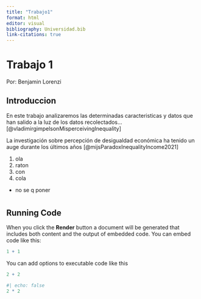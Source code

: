 ```yaml
---
title: "Trabajo1"
format: html
editor: visual
bibliography: Universidad.bib
link-citations: true
---
```


# Trabajo 1

Por: Benjamin Lorenzi

## Introduccion

En este trabajo analizaremos las determinadas caracteristicas y datos que han salido a la luz de los datos recolectados... [@vladimirgimpelsonMisperceivingInequality]

La investigación sobre percepción de desigualdad económica ha tenido un auge durante los últimos años [@mijsParadoxInequalityIncome2021]

1.  ola
2.  raton
3.  con
4.  cola

-   no se q poner

# 

## Running Code

When you click the **Render** button a document will be generated that includes both content and the output of embedded code. You can embed code like this:

```r
1 + 1
```

You can add options to executable code like this

```r
2 + 2
```

```r
#| echo: false
2 * 2
```
